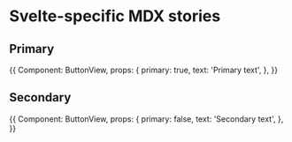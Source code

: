 
<Meta title="stories/renderers/svelte/svelte-mdx" />

# Svelte-specific MDX stories

## Primary

<Canvas>
  <Story name="Primary">
    {{
      Component: ButtonView,
      props: {
        primary: true,
        text: 'Primary text',
      },
    }}
  </Story>
</Canvas>

## Secondary

<Canvas>
  <Story name="Secondary">
    {{
      Component: ButtonView,
      props: {
        primary: false,
        text: 'Secondary text',
      },
    }}
  </Story>
</Canvas>

